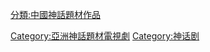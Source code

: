 
[[分類:中國神話題材作品|分類:中國神話題材作品]]
[[Category:亞洲神話題材電視劇|Category:亞洲神話題材電視劇]]
[[Category:神话剧|Category:神话剧]]
